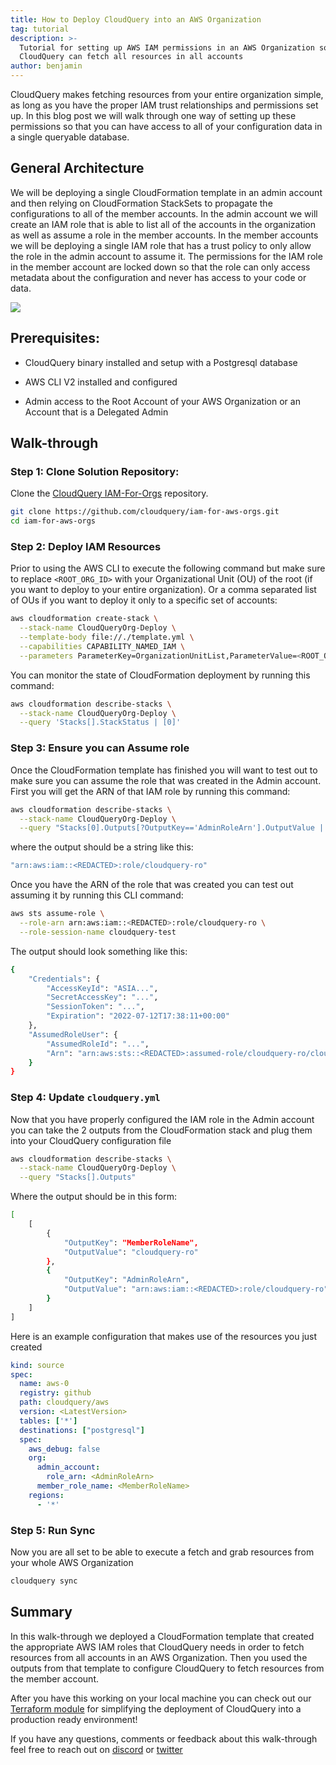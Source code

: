 ```yaml
---
title: How to Deploy CloudQuery into an AWS Organization
tag: tutorial
description: >-
  Tutorial for setting up AWS IAM permissions in an AWS Organization so that
  CloudQuery can fetch all resources in all accounts
author: benjamin
---
```



<HowToGuideHeader/>

CloudQuery makes fetching resources from your entire organization simple, as long as you have the proper IAM trust relationships and permissions set up. In this blog post we will walk through one way of setting up these permissions so that you can have access to all of your configuration data in a single queryable database.

## General Architecture

We will be deploying a single CloudFormation template in an admin account and then relying on CloudFormation StackSets to propagate the configurations to all of the member accounts. In the admin account we will create an IAM role that is able to list all of the accounts in the organization as well as assume a role in the member accounts. In the member accounts we will be deploying a single IAM role that has a trust policy to only allow the role in the admin account to assume it. The permissions for the IAM role in the member account are locked down so that the role can only access metadata about the configuration and never has access to your code or data.

![](/images/blog/deploying-cloudquery-into-aws-org/image0.png)

## Prerequisites:

- CloudQuery binary installed and setup with a Postgresql database

- AWS CLI V2 installed and configured

- Admin access to the Root Account of your AWS Organization or an Account that is a Delegated Admin

## Walk-through

### Step 1: Clone Solution Repository:

Clone the [CloudQuery IAM-For-Orgs](https://github.com/cloudquery/iam-for-aws-orgs) repository.

```bash copy
git clone https://github.com/cloudquery/iam-for-aws-orgs.git
cd iam-for-aws-orgs
```

### Step 2: Deploy IAM Resources

Prior to using the AWS CLI to execute the following command but make sure to replace `<ROOT_ORG_ID>` with your Organizational Unit (OU) of the root (if you want to deploy to your entire organization). Or a comma separated list of OUs if you want to deploy it only to a specific set of accounts:

```bash copy
aws cloudformation create-stack \
  --stack-name CloudQueryOrg-Deploy \
  --template-body file://./template.yml \
  --capabilities CAPABILITY_NAMED_IAM \
  --parameters ParameterKey=OrganizationUnitList,ParameterValue=<ROOT_ORG_ID>
```

You can monitor the state of CloudFormation deployment by running this command:

```bash copy
aws cloudformation describe-stacks \
  --stack-name CloudQueryOrg-Deploy \
  --query 'Stacks[].StackStatus | [0]'
```

### Step 3: Ensure you can Assume role

Once the CloudFormation template has finished you will want to test out to make sure you can assume the role that was created in the Admin account. First you will get the ARN of that IAM role by running this command:

```bash copy
aws cloudformation describe-stacks \
  --stack-name CloudQueryOrg-Deploy \
  --query "Stacks[0].Outputs[?OutputKey=='AdminRoleArn'].OutputValue | [0]"
```

where the output should be a string like this:

```bash
"arn:aws:iam::<REDACTED>:role/cloudquery-ro"
```

Once you have the ARN of the role that was created you can test out assuming it by running this CLI command:

```bash copy
aws sts assume-role \
  --role-arn arn:aws:iam::<REDACTED>:role/cloudquery-ro \
  --role-session-name cloudquery-test
```

The output should look something like this:

```bash
{
    "Credentials": {
        "AccessKeyId": "ASIA...",
        "SecretAccessKey": "...",
        "SessionToken": "...",
        "Expiration": "2022-07-12T17:38:11+00:00"
    },
    "AssumedRoleUser": {
        "AssumedRoleId": "...",
        "Arn": "arn:aws:sts::<REDACTED>:assumed-role/cloudquery-ro/cloudquery-test"
    }
}
```

### Step 4: Update `cloudquery.yml`

Now that you have properly configured the IAM role in the Admin account you can take the 2 outputs from the CloudFormation stack and plug them into your CloudQuery configuration file

```bash copy
aws cloudformation describe-stacks \
  --stack-name CloudQueryOrg-Deploy \
  --query "Stacks[].Outputs"
```

Where the output should be in this form:

```bash
[
    [
        {
            "OutputKey": "MemberRoleName",
            "OutputValue": "cloudquery-ro"
        },
        {
            "OutputKey": "AdminRoleArn",
            "OutputValue": "arn:aws:iam::<REDACTED>:role/cloudquery-ro"
        }
    ]
]
```

Here is an example configuration that makes use of the resources you just created

```yaml copy
kind: source
spec:
  name: aws-0
  registry: github
  path: cloudquery/aws
  version: <LatestVersion>
  tables: ['*']
  destinations: ["postgresql"]
  spec:
    aws_debug: false
    org:
      admin_account:
        role_arn: <AdminRoleArn>
      member_role_name: <MemberRoleName>
    regions:
      - '*'      
```

### Step 5: Run Sync

Now you are all set to be able to execute a fetch and grab resources from your whole AWS Organization

```bash
cloudquery sync
```

## Summary

In this walk-through we deployed a CloudFormation template that created the appropriate AWS IAM roles that CloudQuery needs in order to fetch resources from all accounts in an AWS Organization. Then you used the outputs from that template to configure CloudQuery to fetch resources from the member account.

After you have this working on your local machine you can check out our [Terraform module](https://github.com/cloudquery/terraform-aws-cloudquery) for simplifying the deployment of CloudQuery into a production ready environment!

If you have any questions, comments or feedback about this walk-through feel free to reach out on [discord](https://www.cloudquery.io/discord) or [twitter](https://twitter.com/cloudqueryio)
